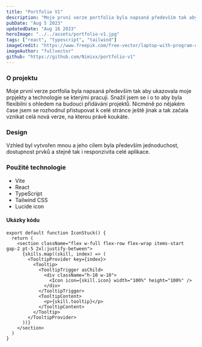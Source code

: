 ```yaml
---
title: "Portfolio V1"
description: "Moje první verze portfolia byla napsaná především tak aby ukazovala moje prpjekty a technologie se kterými pracuji. Snažil jsem se i o to aby byla flexibilni s ohledem na budouci přidávání projektů. Nicméně po nějakém čase jsem se rozhodnul přistupovat k celé stránce ještě jinak a tak začala vznikat celá nová verze, na kterou právě koukáte."
pubDate: "Aug 5 2023"
updatedDate: "Aug 16 2023"
heroImage: "../../assets/portfolio-v1.jpg"
tags: ["react", "typescript", "tailwind"]
imageCredit: "https://www.freepik.com/free-vector/laptop-with-program-code-isometric-icon-software-development-programming-applications-dark-neon_4102879.htm#query=web%20develope%20wallpaper&position=19&from_view=search&track=ais"
imageAuthor: "fullvector"
github: "https://github.com/Nimixx/portfolio-v1"
---
```


### O projektu

Moje první verze portfolia byla napsaná především tak aby ukazovala moje prpjekty a technologie se kterými pracuji. Snažil jsem se i o to aby byla flexibilni s ohledem na budouci přidávání projektů. Nicméně po nějakém čase jsem se rozhodnul přistupovat k celé stránce ještě jinak a tak začala vznikat celá nová verze, na kterou právě koukáte.

### Design

Vzhled byl vytvořen mnou a jeho cílem byla především jednoduchost, dostupnost prvků a stejně tak i responzivita celé aplikace.

### Použité technologie

- Vite
- React
- TypeScript
- Tailwind CSS
- Lucide icon

#### Ukázky kódu

```tsx
export default function IconStuck() {
  return (
    <section className="flex w-full flex-row flex-wrap items-start gap-2 pt-5 2xl:justify-between">
      {skills.map((skill, index) => (
        <TooltipProvider key={index}>
          <Tooltip>
            <TooltipTrigger asChild>
              <div className="h-10 w-10">
                <Icon icon={skill.icon} width="100%" height="100%" />
              </div>
            </TooltipTrigger>
            <TooltipContent>
              <p>{skill.tooltip}</p>
            </TooltipContent>
          </Tooltip>
        </TooltipProvider>
      ))}
    </section>
  )
}
```